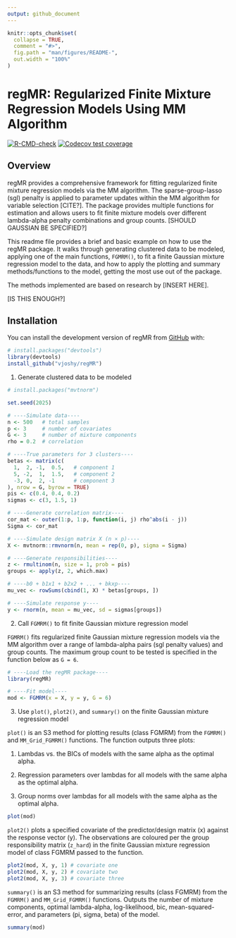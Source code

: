 ```yaml
---
output: github_document
---
```


<!-- README.md is generated from README.Rmd. Please edit that file -->

```r
knitr::opts_chunk$set(
  collapse = TRUE,
  comment = "#>",
  fig.path = "man/figures/README-",
  out.width = "100%"
)
```

# regMR: Regularized Finite Mixture Regression Models Using MM Algorithm

<!-- badges: start -->

[![R-CMD-check](https://github.com/vjoshy/regMR/actions/workflows/R-CMD-check.yaml/badge.svg)](https://github.com/vjoshy/regMR/actions/workflows/R-CMD-check.yaml) [![Codecov test coverage](https://codecov.io/gh/vjoshy/regMR/graph/badge.svg)](https://app.codecov.io/gh/vjoshy/regMR)

<!-- badges: end -->

## Overview

regMR provides a comprehensive framework for fitting regularized finite mixture regression models via the MM algorithm. The sparse-group-lasso (sgl) penalty is applied to parameter updates within the MM algorithm for variable selection [CITE?]. The package provides multiple functions for estimation and allows users to fit finite mixture models over different lambda-alpha penalty combinations and group counts. [SHOULD GAUSSIAN BE SPECIFIED?]

This readme file provides a brief and basic example on how to use the regMR package. It walks through generating clustered data to be modeled, applying one of the main functions, `FGMRM()`, to fit a finite Gaussian mixture regression model to the data, and how to apply the plotting and summary methods/functions to the model, getting the most use out of the package.

The methods implemented are based on research by [INSERT HERE].

[IS THIS ENOUGH?]

## Installation

You can install the development version of regMR from [GitHub](https://github.com/) with:

``` r
# install.packages("devtools")
library(devtools)
install_github("vjoshy/regMR")
```

1.  Generate clustered data to be modeled

```r
# install.packages("mvtnorm")

set.seed(2025)

# ----Simulate data----
n <- 500   # total samples
p <- 3     # number of covariates
G <- 3     # number of mixture components
rho = 0.2  # correlation

# ----True parameters for 3 clusters----
betas <- matrix(c(
  1,  2, -1,  0.5,   # component 1
  5, -2,  1,  1.5,   # component 2
  -3, 0,  2, -1      # component 3
), nrow = G, byrow = TRUE)
pis <- c(0.4, 0.4, 0.2)
sigmas <- c(3, 1.5, 1)

# ----Generate correlation matrix----
cor_mat <- outer(1:p, 1:p, function(i, j) rho^abs(i - j))
Sigma <- cor_mat

# ----Simulate design matrix X (n × p)----
X <- mvtnorm::rmvnorm(n, mean = rep(0, p), sigma = Sigma)

# ----Generate responsibilities----
z <- rmultinom(n, size = 1, prob = pis)
groups <- apply(z, 2, which.max)

# ----b0 + b1x1 + b2x2 + ... + bkxp----
mu_vec <- rowSums(cbind(1, X) * betas[groups, ])

# ----Simulate response y----
y <- rnorm(n, mean = mu_vec, sd = sigmas[groups])
```

2.  Call `FGMRM()` to fit finite Gaussian mixture regression model

`FGMRM()` fits regularized finite Gaussian mixture regression models via the MM algorithm over a range of lambda-alpha pairs (sgl penalty values) and group counts. The maximum group count to be tested is specified in the function below as `G = 6`.

```r
# ----Load the regMR package----
library(regMR)

# ----Fit model----
mod <- FGMRM(x = X, y = y, G = 6)
```

3.  Use `plot()`, `plot2()`, and `summary()` on the finite Gaussian mixture regression model

`plot()` is an S3 method for plotting results (class FGMRM) from the `FGMRM()` and `MM_Grid_FGMRM()` functions. The function outputs three plots:

1. Lambdas vs. the BICs of models with the same alpha as the optimal alpha.

2. Regression parameters over lambdas for all models with the same alpha as the optimal alpha.

3. Group norms over lambdas for all models with the same alpha as the optimal alpha.

```r
plot(mod)
```

`plot2()` plots a specified covariate of the predictor/design matrix (x) against the response vector (y). The observations are coloured per the group responsibility matrix (`z_hard`) in the finite Gaussian mixture regression model of class FGMRM passed to the function.

```r
plot2(mod, X, y, 1) # covariate one
plot2(mod, X, y, 2) # covariate two
plot2(mod, X, y, 3) # covariate three
```

`summary()` is an S3 method for summarizing results (class FGMRM) from the `FGMRM()` and `MM_Grid_FGMRM()` functions. Outputs the number of mixture components, optimal lambda-alpha, log-likelihood, bic, mean-squared-error, and parameters (pi, sigma, beta) of the model.

```r
summary(mod)
```
